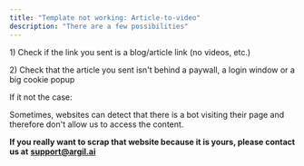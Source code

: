 ```yaml
---
title: "Template not working: Article-to-video"
description: "There are a few possibilities"
---
```


1\) Check if the link you sent is a blog/article link (no videos, etc.)&#x20;

2\) Check that the article you sent isn't behind a paywall, a login window or a big cookie popup

If it not the case:&#x20;

Sometimes, websites can detect that there is a bot visiting their page and therefore don't allow us to access the content.&#x20;

**If you really want to scrap that website because it is yours, please contact us at** [**support@argil.ai**](mailto:support@argil.ai)